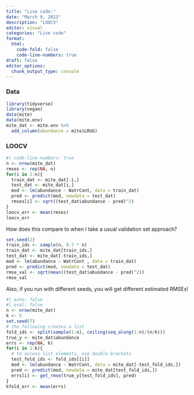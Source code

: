 ```yaml
---
title: "Live code:"
date: "March 9, 2023"
description: "LOOCV"
editor: visual
categories: "Live code"
format:
  html: 
    code-fold: false
    code-line-numbers: true
draft: false
editor_options: 
  chunk_output_type: console
---
```


### Data

```r
library(tidyverse)
library(vegan)
data(mite)
data(mite.env)
mite_dat <- mite.env %>%
  add_column(abundance = mite$LRUG)
```

### LOOCV

```r
#| code-line-numbers: true
n <- nrow(mite_dat)
rmses <- rep(NA, n)
for(i in 1:n){
  train_dat <- mite_dat[-i,]
  test_dat <- mite_dat[i,]
  mod <- lm(abundance ~ WatrCont, data = train_dat)
  pred <- predict(mod, newdata = test_dat)
  rmses[i] <- sqrt((test_dat$abundance - pred)^2)
}
loocv_err <- mean(rmses)
loocv_err
```

How does this compare to when I take a usual validation set approach?

```r
set.seed(2)
train_ids <- sample(n, 0.7 * n)
train_dat <- mite_dat[train_ids,]
test_dat <- mite_dat[-train_ids,]
mod <- lm(abundance ~ WatrCont , data = train_dat)
pred <- predict(mod, newdata = test_dat)
rmse_val <- sqrt(mean((test_dat$abundance - pred)^2))
rmse_val
```

Also, if you run with different seeds, you will get different estimated RMSEs!

```r
#| echo: false
#| eval: false
n <- nrow(mite_dat)
k <- 5
set.seed(7)
# the following creates a list
fold_ids <- split(sample(1:n), ceiling(seq_along(1:n)/(n/k)))
true_y <- mite_dat$abundance
errs <- rep(NA, k)
for(i in 1:k){
  # to access list elements, use double brackets
  test_fold_ids <- fold_ids[[i]]
  mod <- lm(abundance ~ WatrCont, data = mite_dat[-test_fold_ids,])
  pred <- predict(mod, newdata = mite_dat[test_fold_ids,])
  errs[i] <- get_rmse(true_y[test_fold_ids], pred) 
}
kfold_err <- mean(errs)
```
